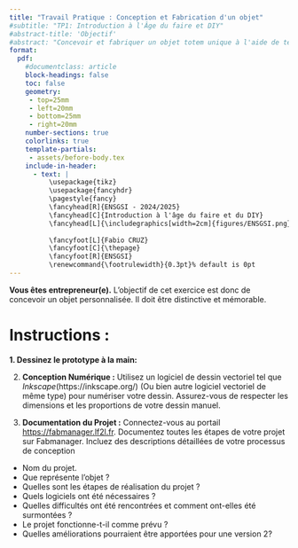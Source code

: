 ```yaml
---
title: "Travail Pratique : Conception et Fabrication d'un objet"
#subtitle: "TP1: Introduction à l'Âge du faire et DIY"
#abstract-title: 'Objectif'
#abstract: "Concevoir et fabriquer un objet totem unique à l'aide de techniques de dessin à la main et de conception assistée par ordinateur, puis fabriquer un moule à l'aide de la découpe laser pour être utilisé avec la machine Holipresse."
format:
  pdf:
    #documentclass: article
    block-headings: false
    toc: false 
    geometry:
     - top=25mm
     - left=20mm
     - bottom=25mm
     - right=20mm     
    number-sections: true
    colorlinks: true  
    template-partials: 
     - assets/before-body.tex      
    include-in-header:    
      - text: |
          \usepackage{tikz}
          \usepackage{fancyhdr}
          \pagestyle{fancy}          
          \fancyhead[R]{ENSGSI - 2024/2025}
          \fancyhead[C]{Introduction à l'âge du faire et du DIY}
          \fancyhead[L]{\includegraphics[width=2cm]{figures/ENSGSI.png}}
          
          \fancyfoot[L]{Fabio CRUZ}
          \fancyfoot[C]{\thepage}
          \fancyfoot[R]{ENSGSI}
          \renewcommand{\footrulewidth}{0.3pt}% default is 0pt
---
```



\thispagestyle{fancy}


::: {.callout-tip title="Objectif"}
**Vous êtes entrepreneur(e).** L'objectif de cet exercice est donc de concevoir un objet personnalisée.
Il doit être distinctive et mémorable.
:::

# Instructions :

**1. Dessinez le prototype à la main:** 

\begin{center}
\begin{tikzpicture}
\draw (0,0) rectangle (10,10) node[pos=.5] {};
\end{tikzpicture}
\end{center}


2. **Conception Numérique :** Utilisez un logiciel de dessin vectoriel tel que *Inkscape*(https://inkscape.org/) (Ou bien autre logiciel vectoriel de même type) pour numériser votre dessin. Assurez-vous de respecter les dimensions et les proportions de votre dessin manuel.

3. **Documentation du Projet :** Connectez-vous au portail [https://fabmanager.lf2l.fr](https://fabmanager.lf2l.fr). Documentez toutes les étapes de votre projet sur Fabmanager. Incluez des descriptions détaillées de votre processus de conception
  - Nom du projet.
  - Que représente l'objet ?
  - Quelles sont les étapes de réalisation du projet ?
  - Quels logiciels ont été nécessaires  ?
  - Quelles difficultés ont été rencontrées et comment ont-elles été surmontées ?
  - Le projet fonctionne-t-il comme prévu ?
  - Quelles améliorations pourraient être apportées pour une version 2?


